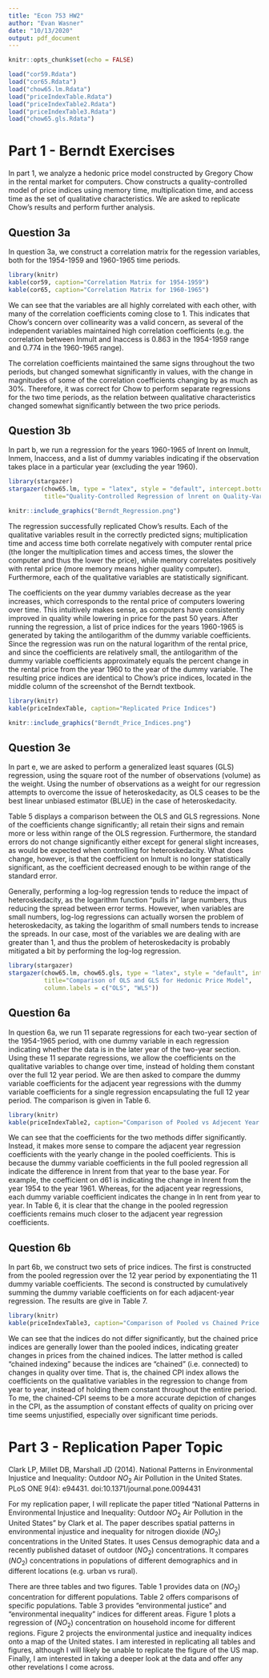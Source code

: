 ```yaml
---
title: "Econ 753 HW2"
author: "Evan Wasner"
date: "10/13/2020"
output: pdf_document
---
```


```r
knitr::opts_chunk$set(echo = FALSE)
```

``` r
load("cor59.Rdata")
load("cor65.Rdata")
load("chow65.lm.Rdata")
load("priceIndexTable.Rdata")
load("priceIndexTable2.Rdata")
load("priceIndexTable3.Rdata")
load("chow65.gls.Rdata")
```

# Part 1 - Berndt Exercises

In part 1, we analyze a hedonic price model constructed by Gregory Chow in the rental market for computers. Chow constructs a quality-controlled model of price indices using memory time, multiplication time, and access time as the set of qualitative characteristics. We are asked to replicate Chow's results and perform further analysis.

## Question 3a

In question 3a, we construct a correlation matrix for the regession variables, both for the 1954-1959 and 1960-1965 time periods.

```r
library(knitr)
kable(cor59, caption="Correlation Matrix for 1954-1959")
kable(cor65, caption="Correlation Matrix for 1960-1965")
```

We can see that the variables are all highly correlated with each other, with many of the correlation coefficients coming close to 1. This indicates that Chow's concern over collinearity was a valid concern, as several of the independent variables maintained high correlation coefficients (e.g. the correlation between lnmult and lnaccess is 0.863 in the 1954-1959 range and 0.774 in the 1960-1965 range). 

The correlation coefficients maintained the same signs throughout the two periods, but changed somewhat significantly in values, with the change in magnitudes of some of the correlation coefficients changing by as much as 30%. Therefore, it was correct for Chow to perform separate regressions for the two time periods, as the relation between qualitative characteristics changed somewhat significantly between the two price periods.

## Question 3b

In part b, we run a regression for the years 1960-1965 of lnrent on lnmult, lnmem, lnaccess, and a list of dummy variables indicating if the observation takes place in a particular year (excluding the year 1960). 

```r
library(stargazer)
stargazer(chow65.lm, type = "latex", style = "default", intercept.bottom = FALSE, header=FALSE,
          title="Quality-Controlled Regression of lnrent on Quality-Variables")
```

```r
knitr::include_graphics("Berndt_Regression.png")
```

The regression successfully replicated Chow's results. Each of the qualitative variables result in the correctly predicted signs; multiplication time and access time both correlate negatively with computer rental price (the longer the multiplication times and access times, the slower the computer and thus the lower the price), while memory correlates positively with rental price (more memory means higher quality computer). Furthermore, each of the qualitative variables are statistically significant. 

The coefficients on the year dummy variables decrease as the year increases, which corresponds to the rental price of computers lowering over time. This intuitively makes sense, as computers have consistently improved in quality while lowering in price for the past 50 years. After running the regression, a list of price indices for the years 1960-1965 is generated by taking the antilogarithm of the dummy variable coefficients. Since the regression was run on the natural logarithm of the rental price, and since the coefficients are relatively small, the antilogarithm of the dummy variable coefficients approximately equals the percent change in the rental price from the year 1960 to the year of the dummy variable. The resulting price indices are identical to Chow's price indices, located in the middle column of the screenshot of the Berndt textbook.

```r
library(knitr)
kable(priceIndexTable, caption="Replicated Price Indices")
```

```r
knitr::include_graphics("Berndt_Price_Indices.png")
```

## Question 3e

In part e, we are asked to perform a generalized least squares (GLS) regression, using the square root of the number of observations (volume) as the weight. Using the number of observations as a weight for our regression attempts to overcome the issue of heteroskedacity, as OLS ceases to be the best linear unbiased estimator (BLUE) in the case of heteroskedacity.

Table 5 displays a comparison between the OLS and GLS regressions. None of the coefficients change significantly; all retain their signs and remain more or less within range of the OLS regression. Furthermore, the standard errors do not change significantly either except for general slight increases, as would be expected when controlling for heteroskedacity. What does change, however, is that the coefficient on lnmult is no longer statistically significant, as the coefficient decreased enough to be within range of the standard error.

Generally, performing a log-log regression tends to reduce the impact of heteroskedacity, as the logarithm function "pulls in" large numbers, thus reducing the spread between error terms. However, when variables are small numbers, log-log regressions can actually worsen the problem of heteroskedacity, as taking the logarithm of small numbers tends to increase the spreads. In our case, most of the variables we are dealing with are greater than 1, and thus the problem of heteroskedacity is probably mitigated a bit by performing the log-log regression.

```r
library(stargazer)
stargazer(chow65.lm, chow65.gls, type = "latex", style = "default", intercept.bottom = FALSE, header=FALSE,
          title="Comparison of OLS and GLS for Hedonic Price Model",
          column.labels = c("OLS", "WLS"))
```

## Question 6a

In question 6a, we run 11 separate regressions for each two-year section of the 1954-1965 period, with one dummy variable in each regression indicating whether the data is in the later year of the two-year section. Using these 11 separate regressions, we allow the coefficients on the qualitative variables to change over time, instead of holding them constant over the full 12 year period. We are then asked to compare the dummy variable coefficients for the adjacent year regressions with the dummy variable coefficients for a single regression encapsulating the full 12 year period. The comparison is given in Table 6.

```r
library(knitr)
kable(priceIndexTable2, caption="Comparison of Pooled vs Adjecent Year Regression Coefficients")
```

We can see that the coefficients for the two methods differ significantly. Instead, it makes more sense to compare the adjacent year regression coefficients with the yearly change in the pooled coefficients. This is because the dummy variable coefficients in the full pooled regression all indicate the difference in lnrent from that year to the base year. For example, the coefficient on d61 is indicating the change in lnrent from the year 1954 to the year 1961. Whereas, for the adjacent year regressions, each dummy variable coefficient indicates the change in ln rent from year to year. In Table 6, it is clear that the change in the pooled regression coefficients remains much closer to the adjacent year regression coefficients.

## Question 6b

In part 6b, we construct two sets of price indices. The first is constructed from the pooled regression over the 12 year period by exponentiating the 11 dummy variable coefficients. The second is constructed by cumulatively summing the dummy variable coefficients on for each adjacent-year regression. The results are give in Table 7.

```r
library(knitr)
kable(priceIndexTable3, caption="Comparison of Pooled vs Chained Price Indices")
```

We can see that the indices do not differ significantly, but the chained price indices are generally lower than the pooled indices, indicating greater changes in prices from the chained indices. The latter method is called "chained indexing" because the indices are "chained" (i.e. connected) to changes in quality over time. That is, the chained CPI index allows the coefficients on the qualitative variables in the regression to change from year to year, instead of holding them constant throughout the entire period. To me, the chained-CPI seems to be a more accurate depiction of changes in the CPI, as the assumption of constant effects of quality on pricing over time seems unjustified, especially over significant time periods. 

# Part 3 - Replication Paper Topic

Clark LP, Millet DB, Marshall JD (2014). National Patterns in Environmental Injustice and Inequality: Outdoor $NO_2$ Air Pollution in the United States. PLoS ONE 9(4): e94431. doi:10.1371/journal.pone.0094431

For my replication paper, I will replicate the paper titled "National Patterns in Environmental Injustice and Inequality: Outdoor $NO_2$ Air Pollution in the United States" by Clark et al. The paper describes spatial patterns in environmental injustice and inequality for nitrogen dioxide ($NO_2$) concentrations in the United States. It uses Census demographic data and a recently published dataset of outdoor ($NO_2$) concentrations. It compares ($NO_2$) concentrations in populations of different demographics and in different locations (e.g. urban vs rural). 

There are three tables and two figures. Table 1 provides data on ($NO_2$) concentration for different populations. Table 2 offers comparisons of specific populations. Table 3 provides "environmental justice" and "environmental inequality" indices for different areas. Figure 1 plots a regression of ($NO_2$) concentration on household income for different regions. Figure 2 projects the environmental justice and inequality indices onto a map of the United states. I am interested in replicating all tables and figures, although I will likely be unable to replicate the figure of the US map. Finally, I am interested in taking a deeper look at the data and offer any other revelations I come across.
